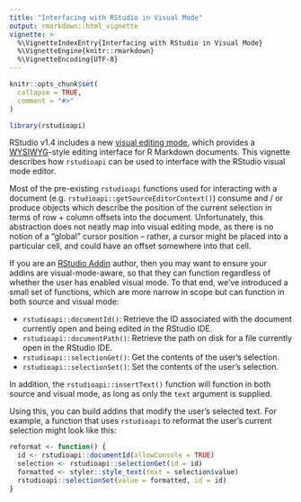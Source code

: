 ```yaml
---
title: "Interfacing with RStudio in Visual Mode"
output: rmarkdown::html_vignette
vignette: >
  %\VignetteIndexEntry{Interfacing with RStudio in Visual Mode}
  %\VignetteEngine{knitr::rmarkdown}
  %\VignetteEncoding{UTF-8}
---
```


```r
knitr::opts_chunk$set(
  collapse = TRUE,
  comment = "#>"
)
```

```r
library(rstudioapi)
```


RStudio v1.4 includes a new [visual editing mode](https://rstudio.github.io/visual-markdown-editing/#/), which provides a [WYSIWYG](https://en.wikipedia.org/wiki/WYSIWYG)-style editing interface for R Markdown documents. This vignette describes how `rstudioapi` can be used to interface with the RStudio visual mode editor.

Most of the pre-existing `rstudioapi` functions used for interacting with a document (e.g. `rstudioapi::getSourceEditorContext()`) consume and / or produce objects which describe the position of the current selection in terms of row + column offsets into the document. Unfortunately, this abstraction does not neatly map into visual editing mode, as there is no notion of a "global" cursor position -- rather, a cursor might be placed into a particular cell, and could have an offset somewhere into that cell. 

If you are an [RStudio Addin](https://rstudio.github.io/rstudioaddins/) author, then you may want to ensure your addins are visual-mode-aware, so that they can function regardless of whether the user has enabled visual mode. To that end, we've introduced a small set of functions, which are more narrow in scope but can function in both source and visual mode:

- `rstudioapi::documentId()`: Retrieve the ID associated with the document currently open and being edited in the RStudio IDE.
- `rstudioapi::documentPath()`: Retrieve the path on disk for a file currently open in the RStudio IDE.
- `rstudioapi::selectionGet()`: Get the contents of the user's selection.
- `rstudioapi::selectionSet()`: Set the contents of the user's selection.

In addition, the `rstudioapi::insertText()` function will function in both source and visual mode, as long as only the `text` argument is supplied.

Using this, you can build addins that modify the user's selected text. For example, a function that uses `rstudioapi` to reformat the user's current selection might look like this:

```r
reformat <- function() {
  id <- rstudioapi::documentId(allowConsole = TRUE)
  selection <- rstudioapi::selectionGet(id = id)
  formatted <- styler::style_text(text = selection$value)
  rstudioapi::selectionSet(value = formatted, id = id)
}
```
